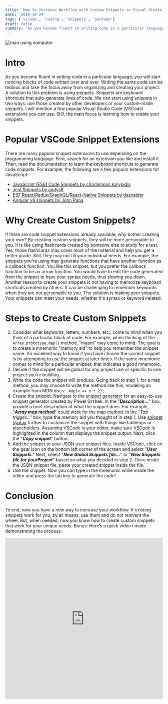 ```yaml
---
title: 'How to Increase Workflow with Custom Snippets in Visual Studio Code'
date: '2018-10-29'
tags: ['vscode', 'coding', 'snippets', 'youtube']
draft: false
summary: 'As you become fluent in writing code in a particular language, you will start noticing blocks of code written over and over. Writing the same code can be tedious and take the focus away from organizing and creating your project. A solution to this problem is using snippets...'
---
```


<div class="text-center">
  <Image alt="man using computer" src="/static/images/snippets.jpeg" width={437} height={434} />
</div>

# Intro

As you become fluent in writing code in a particular language, you will start noticing blocks of code written over and over. Writing the same code can be tedious and take the focus away from organizing and creating your project. A solution to this problem is using snippets. Snippets are keyboard shortcuts that auto-generate lines of code. We can start using snippets in two ways: use those created by other developers or your custom-made snippets. I will mention a few popular Visual Studio Code (VSCode) extensions you can use. Still, the main focus is learning how to create your snippets.

# Popular VSCode Snippet Extensions

There are many popular snippet extensions to use depending on the programming language. First, search for an extension you like and install it. Then, read the documentation to learn the keyboard shortcuts to generate code snippets. For example, the following are a few popular extensions for JavaScript:

- [JavaScript (ES6) Code Snippets by charlampos karypidis](https://marketplace.visualstudio.com/items?itemName=xabikos.JavaScriptSnippets)
- [Jest Snippets by andys8](https://marketplace.visualstudio.com/items?itemName=andys8.jest-snippets)
- [ES7 React/Redux/GraphQL/React-Native Snippets by dsznajder](https://marketplace.visualstudio.com/items?itemName=dsznajder.es7-react-js-snippets)
- [Angular v6 snippets by John Papa](https://marketplace.visualstudio.com/items?itemName=johnpapa.Angular2)

# Why Create Custom Snippets?

If there are code snippet extensions already available, why bother creating your own? By creating custom snippets, they will be more personable to you. It is like using flashcards created by someone else to study for a test. Yes, those flashcards may cover most of the material and help you get a better grade. Still, they may not fill your individual needs. For example, the snippets you're using may generate functions that have another function as a callback function. You like this snippet, but you prefer the callback function to be an arrow function. You would have to edit the code generated from the snippet to have your syntax needs, thus slowing you down. Another reason to create your snippets is not having to memorize keyboard shortcuts created by others. It can be challenging to remember keywords when they are not personable to you. The solution is making your snippets. Your snippets can meet your needs, whether it's syntax or keyword-related.

# Steps to Create Custom Snippets

1. Consider what keywords, letters, numbers, etc., come to mind when you think of a particular block of code. For example, when thinking of the `Array.prototype.map()` method, "mapm" may come to mind. The goal is to create a mnemonic "memory aid" to help you remember the snippet name. An excellent way to know if you have chosen the correct snippet is by attempting to use the snippet at later times. If the same mnemonic comes to mind for a particular snippet, that indicates a good mnemonic.
2. Decide if the snippet will be global for any project use or specific to one project you’re building.
3. Write the code the snippet will produce. Going back to step 1, for a map method, you may choose to write the method like this, modeling an example from MDN docs: `.map(x => x * 2);`
4. Create the snippet. Navigate to the [snippet generator](https://snippet-generator.app/) for an easy-to-use snippet generator created by Pawel Grzbek. In the "**_Description…_**" box, provide a brief description of what the snippet does. For example, "**_Array map method_**" could work for the map method. In the "_Tab trigger…_" box, type the memory aid you thought of in step 1. Use [snippet syntax](https://code.visualstudio.com/docs/editor/userdefinedsnippets#_snippet-syntax) further to customize the snippet with things like tabletops or placeholders. Assuming VSCode is your editor, make sure VSCode is highlighted in the column that displays the snippet output. Next, click the "**_Copy snippet_**" button.
5. Add the snippet to your JSON user snippet files. Inside VSCode, click on the gear icon on the bottom left corner of the screen and select "**_User Snippets_**." Next, select "**_New Global Snippets file…_**" or "**_New Snippets file for yourProject_**" based on what you decided in step 2. Once inside the JSON snippet file, paste your created snippet inside the file.
6. Use the snippet. Now you can type in the mnemonic while inside the editor and press the tab key to generate the code!

# Conclusion

To end, now you have a new way to increase your workflow. If existing snippets work for you, by all means, use them and do not reinvent the wheel. But, when needed, now you know how to create custom snippets that work for your unique needs. Bonus: Here’s a quick video I made demonstrating the process:

<div style={{ marginBottom: '2em' }}>
  <iframe
    width="100%"
    height="515"
    src="https://www.youtube.com/embed/w-Xe5Fv6zQA"
    title="YouTube video player"
    frameborder="0"
    allow="accelerometer; autoplay; clipboard-write; encrypted-media; gyroscope; picture-in-picture"
    allowfullscreen
  ></iframe>
</div>
